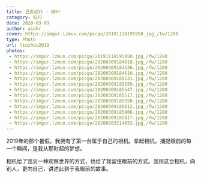 ```yaml
---
title: 己亥纪行 · 柳州
category: 纪行
date: 2020-03-09
author: aiokr
cover: https://imgur.lzmun.com/picgo/20191118195950.jpg_/fw/1280
type: Photo
url: liuzhou2019
photos:
 - https://imgur.lzmun.com/picgo/20191118195950.jpg_/fw/1280
 - https://imgur.lzmun.com/picgo/20200309184018.jpg_/fw/1280
 - https://imgur.lzmun.com/picgo/20200309184136.jpg_/fw/1280
 - https://imgur.lzmun.com/picgo/20200309184610.jpg_/fw/1280
 - https://imgur.lzmun.com/picgo/20200309185131.jpg_/fw/1280
 - https://imgur.lzmun.com/picgo/20200309185159.jpg_/fw/1280
 - https://imgur.lzmun.com/picgo/20200309185547.jpg_/fw/1280
 - https://imgur.lzmun.com/picgo/20200309185517.jpg_/fw/1280
 - https://imgur.lzmun.com/picgo/20200309185558.jpg_/fw/1280
 - https://imgur.lzmun.com/picgo/20200309185612.jpg_/fw/1280
 - https://imgur.lzmun.com/picgo/20200309185806.jpg_/fw/1280
 - https://imgur.lzmun.com/picgo/20200309185817.jpg_/fw/1280
 - https://imgur.lzmun.com/picgo/20200203214653.jpg_/fw/1280
---
```


2019年的那个暑假，我拥有了第一台属于自己的相机。拿起相机，捕捉眼前的每一个瞬间，是我从那时起的梦想。

相机给了我另一种观察世界的方式，也给了我留住眼前的方式。我用这台相机，向别人，更向自己，讲述此刻于我眼前的故事。